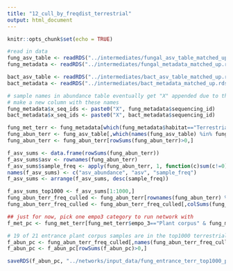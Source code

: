 ```yaml
---
title: "12_cull_by_freqdist_terrestrial"
output: html_document
---
```


```r
knitr::opts_chunk$set(echo = TRUE)
```

```r
#read in data
fung_asv_table <- readRDS("../intermediates/fungal_asv_table_matched_up.rds")
fung_metadata <- readRDS("../intermediates/fungal_metadata_matched_up.rds")

bact_asv_table <- readRDS("../intermediates/bact_asv_table_matched_up.rds")
bact_metadata <- readRDS("../intermediates/bact_metadata_matched_up.rds")

# sample names in abundance table eventually get "X" appended due to the colnames being numeric
# make a new column with these names
fung_metadata$x_seq_ids <- paste0("X", fung_metadata$sequencing_id)
bact_metadata$x_seq_ids <- paste0("X", bact_metadata$sequencing_id)

```

```r
fung_met_terr <- fung_metadata[which(fung_metadata$habitat=="Terrestrial"),]
fung_abun_terr <- fung_asv_table[,which(names(fung_asv_table) %in% fung_met_terr$sequencing_id)]
fung_abun_terr <- fung_abun_terr[rowSums(fung_abun_terr)>0,]

f_asv_sums <- data.frame(rowSums(fung_abun_terr))
f_asv_sums$asv <- rownames(fung_abun_terr)
f_asv_sums$sample_freq <- apply(fung_abun_terr, 1, function(c)sum(c!=0))
names(f_asv_sums) <- c("asv_abundance", "asv", "sample_freq")
f_asv_sums <- arrange(f_asv_sums, desc(sample_freq))

f_asv_sums_top1000 <- f_asv_sums[1:1000,]
fung_abun_terr_freq_culled <- fung_abun_terr[rownames(fung_abun_terr) %in% f_asv_sums_top1000$asv,]
fung_abun_terr_freq_culled <- fung_abun_terr_freq_culled[,colSums(fung_abun_terr_freq_culled)>0]

```

```r
## just for now, pick one empo3 category to run network with
f_met_pc <- fung_met_terr[fung_met_terr$empo_3=="Plant corpus" & fung_met_terr$site_name=="Entrance",]

# 19 of 21 entrance plant corpus samples are in the top1000 terrestrial ITS ASV table
f_abun_pc <- fung_abun_terr_freq_culled[,names(fung_abun_terr_freq_culled) %in% f_met_pc$sequencing_id]
f_abun_pc <- f_abun_pc[rowSums(f_abun_pc)>0,]

saveRDS(f_abun_pc, "../networks/input_data/fung_entrance_terr_top1000_plantcorpus.rds")

```





